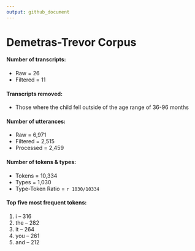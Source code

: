 ```yaml
---
output: github_document
---
```

# Demetras-Trevor Corpus

#### Number of transcripts:
* Raw = 26
* Filtered = 11

#### Transcripts removed:  
* Those where the child fell outside of the age range of 36-96 months

#### Number of utterances:
* Raw = 6,971
* Filtered = 2,515
* Processed = 2,459
  
#### Number of tokens & types:
* Tokens = 10,334
* Types = 1,030
* Type-Token Ratio = `r 1030/10334`

#### Top five most frequent tokens:
1. i -- 316
2. the -- 282
3. it -- 264
4. you -- 261
5. and -- 212



